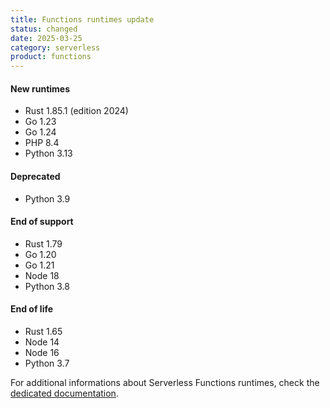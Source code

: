 ```yaml
---
title: Functions runtimes update
status: changed
date: 2025-03-25
category: serverless
product: functions
---
```


#### New runtimes
* Rust 1.85.1 (edition 2024)
* Go 1.23
* Go 1.24
* PHP 8.4
* Python 3.13

#### Deprecated
* Python 3.9

#### End of support
* Rust 1.79
* Go 1.20
* Go 1.21
* Node 18
* Python 3.8

#### End of life
* Rust 1.65
* Node 14
* Node 16
* Python 3.7


For additional informations about Serverless Functions runtimes, check the [dedicated documentation](https://www.scaleway.com/en/docs/serverless-functions/reference-content/functions-runtimes/).

